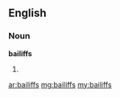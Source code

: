 ==English==
===Noun===
'''bailiffs'''
# {{plural of|[[bailiff]]}}

[[ar:bailiffs]]
[[mg:bailiffs]]
[[my:bailiffs]]